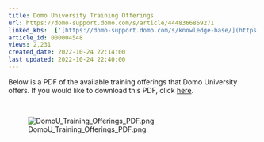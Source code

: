 ```yaml
---
title: Domo University Training Offerings
url: https://domo-support.domo.com/s/article/4448366869271
linked_kbs:  ['[https://domo-support.domo.com/s/knowledge-base/](https://domo-support.domo.com/s/knowledge-base/)', '[https://domo-support.domo.com/s/](https://domo-support.domo.com/s/)', '[https://domo-support.domo.com/s/topic/0TO5w000000ZamyGAC](https://domo-support.domo.com/s/topic/0TO5w000000ZamyGAC)', '[https://domo-support.domo.com/s/topic/0TO5w000000Zao1GAC](https://domo-support.domo.com/s/topic/0TO5w000000Zao1GAC)', '[https://domo-support.domo.com/s/article/4448366869271](https://domo-support.domo.com/s/article/4448366869271)', '[https://domo-support.domo.com/s/topic/0TO5w000000Zao1GAC/paid-training](https://domo-support.domo.com/s/topic/0TO5w000000Zao1GAC/paid-training)', '[https://domo-support.domo.com/s/article/360043429933](https://domo-support.domo.com/s/article/360043429933)', '[https://domo-support.domo.com/s/article/360043429953](https://domo-support.domo.com/s/article/360043429953)', '[https://domo-support.domo.com/s/article/360042925494](https://domo-support.domo.com/s/article/360042925494)', '[https://domo-support.domo.com/s/article/360043429913](https://domo-support.domo.com/s/article/360043429913)', '[https://domo-support.domo.com/s/article/4408174643607](https://domo-support.domo.com/s/article/4408174643607)', '[https://domo-support.domo.com/s/login/](https://domo-support.domo.com/s/login/)']
article_id: 000004548
views: 2,231
created_date: 2022-10-24 22:14:00
last updated: 2022-10-24 22:40:00
---
```




Below is a PDF of the available training offerings that Domo University offers. If you would like to download this PDF, click [here](https://domosoftware.sharepoint.com/:b:/s/CS-Edu-PublicFiles/EUT-20GM9mJNq9afG7C5cqMBzN6-k3bB4EjxSUyPhBZVEg?e=1Jqiwj).


 


![DomoU_Training_Offerings_PDF.png](DomoU_Training_Offerings_PDF.png)

